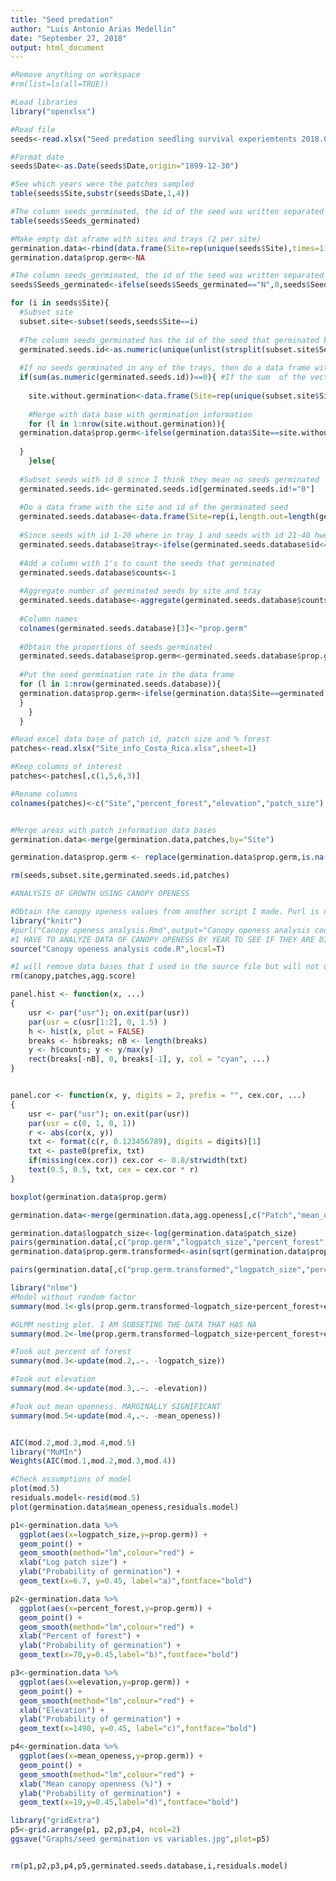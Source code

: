 ```yaml
---
title: "Seed predation"
author: "Luis Antonio Arias Medellin"
date: "September 27, 2018"
output: html_document
---
```

```r
#Remove anything on workspace
#rm(list=ls(all=TRUE))

#Load libraries
library("openxlsx")

#Read file
seeds<-read.xlsx("Seed predation seedling survival experiemtents 2018.04.27.xlsx",sheet=5)

#Format date
seeds$Date<-as.Date(seeds$Date,origin="1899-12-30")

#See which years were the patches sampled
table(seeds$Site,substr(seeds$Date,1,4))

#The column seeds_germinated, the id of the seed was written separated by a comma or an N was placed when none of the seeds germinated. I will first change the N for a 0 to make the column 
table(seeds$Seeds_germinated)

#Make empty dat aframe with sites and trays (2 per site)
germination.data<-rbind(data.frame(Site=rep(unique(seeds$Site),times=1),tray=1),data.frame(Site=rep(unique(seeds$Site),times=1),tray=2))
germination.data$prop.germ<-NA

#The column seeds_germinated, the id of the seed was written separated by a comma or an N was placed when none of the seeds germinated. I will first change the N for a 0 to make the column 
seeds$Seeds_germinated<-ifelse(seeds$Seeds_germinated=="N",0,seeds$Seeds_germinated)

for (i in seeds$Site){
  #Subset site
  subset.site<-subset(seeds,seeds$Site==i)
  
  #The column seeds_germinated has the id of the seed that germinated but the numbers are separated by commas (i.e. 15,27). I will separate the id's
  germinated.seeds.id<-as.numeric(unique(unlist(strsplit(subset.site$Seeds_germinated,split=","))))
  
  #If no seeds germinated in any of the trays, then do a data frame with 0 germination so that I can add it to the data frame later
  if(sum(as.numeric(germinated.seeds.id))==0){ #If the sum  of the vector of seeds id is equal to 0, it means that there were no seeds germinating in any trays, so I will do a special data frame with 0's
  
    site.without.germination<-data.frame(Site=rep(unique(subset.site$Site),times=2),tray=1:2,prop.germ=0)
    
    #Merge with data base with germination information
    for (l in 1:nrow(site.without.germination)){
  germination.data$prop.germ<-ifelse(germination.data$Site==site.without.germination$Site[l] & germination.data$tray==site.without.germination$tray[l],site.without.germination$prop.germ[l],germination.data$prop.germ)
    
  }
    }else{
  
  #Subset seeds with id 0 since I think they mean no seeds germinated
  germinated.seeds.id<-germinated.seeds.id[germinated.seeds.id!="0"]
  
  #Do a data frame with the site and id of the germinated seed
  germinated.seeds.database<-data.frame(Site=rep(i,length.out=length(germinated.seeds.id)),id=as.numeric(germinated.seeds.id))
  
  #Since seeds with id 1-20 where in tray 1 and seeds with id 21-40 hwere in tray 2, I will us the seed id to label them in a tray id
  germinated.seeds.database$tray<-ifelse(germinated.seeds.database$id<=20,1,2)
  
  #Add a column with 1's to count the seeds that germinated
  germinated.seeds.database$counts<-1
  
  #Aggregate number of germinated seeds by site and tray
  germinated.seeds.database<-aggregate(germinated.seeds.database$counts,by=list(Site=germinated.seeds.database$Site,tray=germinated.seeds.database$tray),FUN=sum,na.rm=T)
  
  #Column names
  colnames(germinated.seeds.database)[3]<-"prop.germ"
  
  #Obtain the proportions of seeds germinated
  germinated.seeds.database$prop.germ<-germinated.seeds.database$prop.germ/20
  
  #Put the seed germination rate in the data frame
  for (l in 1:nrow(germinated.seeds.database)){
  germination.data$prop.germ<-ifelse(germination.data$Site==germinated.seeds.database$Site[l] & germination.data$tray==germinated.seeds.database$tray[l],germinated.seeds.database$prop.germ[l],germination.data$prop.germ)
  }
    }
  }

#Read excel data base of patch id, patch size and % forest
patches<-read.xlsx("Site_info_Costa_Rica.xlsx",sheet=1)

#Keep columns of interest
patches<-patches[,c(1,5,6,3)]

#Rename columns
colnames(patches)<-c("Site","percent_forest","elevation","patch_size")


#Merge areas with patch information data bases
germination.data<-merge(germination.data,patches,by="Site")

germination.data$prop.germ <- replace(germination.data$prop.germ,is.na(germination.data$prop.germ), 0)

rm(seeds,subset.site,germinated.seeds.id,patches)

```

```r
#ANALYSIS OF GROWTH USING CANOPY OPENESS

#Obtain the canopy openess values from another script I made. Purl is used to obtain the code from an RMD file. If I run it, I need to go direclty to the ouput
library("knitr")
#purl("Canopy openess analysis.Rmd",output="Canopy openess analysis code.R")
#I HAVE TO ANALYZE DATA OF CANOPY OPENESS BY YEAR TO SEE IF THEY ARE DIFFERENCES
source("Canopy openess analysis code.R",local=T)

#I will remove data bases that I used in the source file but will not use here
rm(canopy,patches,agg.score)
```


```r

panel.hist <- function(x, ...)
{
    usr <- par("usr"); on.exit(par(usr))
    par(usr = c(usr[1:2], 0, 1.5) )
    h <- hist(x, plot = FALSE)
    breaks <- h$breaks; nB <- length(breaks)
    y <- h$counts; y <- y/max(y)
    rect(breaks[-nB], 0, breaks[-1], y, col = "cyan", ...)
}


panel.cor <- function(x, y, digits = 2, prefix = "", cex.cor, ...)
{
    usr <- par("usr"); on.exit(par(usr))
    par(usr = c(0, 1, 0, 1))
    r <- abs(cor(x, y))
    txt <- format(c(r, 0.123456789), digits = digits)[1]
    txt <- paste0(prefix, txt)
    if(missing(cex.cor)) cex.cor <- 0.8/strwidth(txt)
    text(0.5, 0.5, txt, cex = cex.cor * r)
}
```


```r
boxplot(germination.data$prop.germ)

germination.data<-merge(germination.data,agg.openess[,c("Patch","mean_openess")],by.x="Site",by.y="Patch",all=F)

germination.data$logpatch_size<-log(germination.data$patch_size)
pairs(germination.data[,c("prop.germ","logpatch_size","percent_forest","elevation","mean_openess")],lower.panel=panel.cor,diag.panel=panel.hist,panel=panel.smooth)
germination.data$prop.germ.transformed<-asin(sqrt(germination.data$prop.germ))

pairs(germination.data[,c("prop.germ.transformed","logpatch_size","percent_forest","elevation","mean_openess")],lower.panel=panel.cor,diag.panel=panel.hist,panel=panel.smooth)
```

```r
library("nlme")
#Model without random factor
summary(mod.1<-gls(prop.germ.transformed~logpatch_size+percent_forest+elevation + mean_openess,method = "REML", data = germination.data))

#GLMM nesting plot. I AM SUBSETING THE DATA THAT HAS NA
summary(mod.2<-lme(prop.germ.transformed~logpatch_size+percent_forest+elevation + mean_openess,random = ~1 | Site,data=germination.data,method="REML"))

#Took out percent of forest
summary(mod.3<-update(mod.2,.~. -logpatch_size))

#Took out elevation
summary(mod.4<-update(mod.3,.~. -elevation))

#Took out mean openness. MARGINALLY SIGNIFICANT
summary(mod.5<-update(mod.4,.~. -mean_openess))


AIC(mod.2,mod.3,mod.4,mod.5)
library("MuMIn")
Weights(AIC(mod.1,mod.2,mod.3,mod.4))

#Check assumptions of model
plot(mod.5)
residuals.model<-resid(mod.5)
plot(germination.data$mean_openess,residuals.model)

p1<-germination.data %>% 
  ggplot(aes(x=logpatch_size,y=prop.germ)) + 
  geom_point() + 
  geom_smooth(method="lm",colour="red") +
  xlab("Log patch size") +
  ylab("Probability of germination") +
  geom_text(x=6.7, y=0.45, label="a)",fontface="bold")

p2<-germination.data %>% 
  ggplot(aes(x=percent_forest,y=prop.germ)) + 
  geom_point() + 
  geom_smooth(method="lm",colour="red") +
  xlab("Percent of forest") +
  ylab("Probability of germination") +
  geom_text(x=70,y=0.45,label="b)",fontface="bold")

p3<-germination.data %>% 
  ggplot(aes(x=elevation,y=prop.germ)) + 
  geom_point() + 
  geom_smooth(method="lm",colour="red") +
  xlab("Elevation") +
  ylab("Probability of germination") +
  geom_text(x=1490, y=0.45, label="c)",fontface="bold")

p4<-germination.data %>% 
  ggplot(aes(x=mean_openess,y=prop.germ)) + 
  geom_point() + 
  geom_smooth(method="lm",colour="red") +
  xlab("Mean canopy openness (%)") +
  ylab("Probability of germination") +
  geom_text(x=19,y=0.45,label="d)",fontface="bold")

library("gridExtra")
p5<-grid.arrange(p1, p2,p3,p4, ncol=2)
ggsave("Graphs/seed germination vs variables.jpg",plot=p5)


rm(p1,p2,p3,p4,p5,germinated.seeds.database,i,residuals.model)
```
